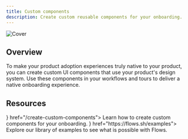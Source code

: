 ```yaml
---
title: Custom components
description: Create custom reusable components for your onboarding.
---
```



![Cover](/components/cover.png)

## Overview

To make your product adoption experiences truly native to your product, you can create custom UI components that use your product's design system. Use these components in your workflows and tours to deliver a native onboarding experience.

## Resources

<Cards>
  <Card title="Guide" icon={<Hat16 />} href="/create-custom-components">
    Learn how to create custom components for your onboarding.
  </Card>
  <Card title="Examples" icon={<Stack16 />} href="https://flows.sh/examples">
    Explore our library of examples to see what is possible with Flows.
  </Card>
</Cards>
